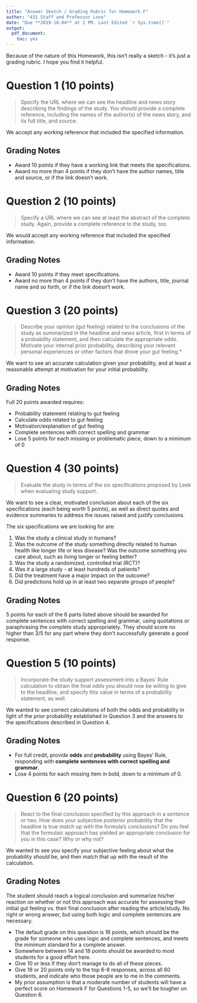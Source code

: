 ```yaml
---
title: "Answer Sketch / Grading Rubric for Homework F"
author: "431 Staff and Professor Love"
date: "Due **2019-10-04** at 2 PM. Last Edited `r Sys.time()`"
output: 
  pdf_document:
    toc: yes
---
```


Because of the nature of this Homework, this isn't really a sketch - it's just a grading rubric. I hope you find it helpful.

# Question 1 (10 points)

> Specify the URL where we can see the headline and news story describing the findings of the study. You should provide a complete reference, including the names of the author(s) of the news story, and its full title, and source.

We accept any working reference that included the specified information.

## Grading Notes 

- Award 10 points if they have a working link that meets the specifications.
- Award no more than 4 points if they don't have the author names, title and source, or if the link doesn't work.

# Question 2 (10 points)

> Specify a URL where we can see at least the abstract of the complete study. Again, provide a complete reference to the study, too.

We would accept any working reference that included the specified information.

## Grading Notes 

- Award 10 points if they meet specifications.
- Award no more than 4 points if they don't have the authors, title, journal name and so forth, or if the link doesn't work.

# Question 3 (20 points)

> Describe your opinion (gut feeling) related to the conclusions of the study as summarized in the headline and news article, first in terms of a probability statement, and then calculate the appropriate odds. Motivate your internal prior probability, describing your relevant personal experiences or other factors that drove your gut feeling.*

We want to see an accurate calculation given your probability, and at least a reasonable attempt at motivation for your initial probability.

## Grading Notes

Full 20 points awarded requires:

- Probability statement relating to gut feeling
- Calculate odds related to gut feeling
- Motivation/explanation of gut feeling
- Complete sentences with correct spelling and grammar
- Lose 5 points for each missing or problematic piece, down to a minimum of 0

# Question 4 (30 points)

> Evaluate the study in terms of the six specifications proposed by Leek when evaluating study support.

We want to see a clear, motivated conclusion about each of the six specifications (each being worth 5 points), as well as direct quotes and evidence summaries to address the issues raised and justify conclusions.

The six specifications we are looking for are:

1. Was the study a clinical study in humans?
2. Was the outcome of the study something directly related to human health like longer life or less disease? Was the outcome something you care about, such as living longer or feeling better?
3. Was the study a randomized, controlled trial (RCT)?
4. Was it a large study - at least hundreds of patients?
5. Did the treatment have a major impact on the outcome?
6. Did predictions hold up in at least two separate groups of people?

## Grading Notes

5 points for each of the 6 parts listed above should be awarded for complete sentences with correct spelling and grammar, using quotations or paraphrasing the complete study appropriately. They should score no higher than 3/5 for any part where they don't successfully generate a good response.

# Question 5 (10 points)

> Incorporate the study support assessment into a Bayes' Rule calculation to obtain the final odds you should now be willing to give to the headline, and specify this value in terms of a probability statement, as well.

We wanted to see correct calculations of both the odds and probability in light of the prior probability established in Question 3 and the answers to the specifications described in Question 4.

## Grading Notes

- For full credit, provide **odds** and **probability** using Bayes' Rule, responding with **complete sentences with correct spelling and grammar**.
- Lose 4 points for each missing item in bold, down to a minimum of 0.


# Question 6 (20 points)

> React to the final conclusion specified by this approach in a sentence or two. How does your subjective posterior probability that the headline is true match up with the formula's conclusions? Do you feel that the formulaic approach has yielded an appropriate conclusion for you in this case? Why or why not?

We wanted to see you specify your subjective feeling about what the probability *should* be, and then match that up with the result of the calculation.

## Grading Notes

The student should reach a logical conclusion and summarize his/her reaction on whether or not this approach was accurate for assessing their initial gut feeling vs. their final conclusion after reading the article/study. No right or wrong answer, but using both logic and complete sentences are necessary. 

- The default grade on this question is 16 points, which should be the grade for someone who uses logic and complete sentences, and meets the minimum standard for a complete answer.
- Somewhere between 14 and 18 points should be awarded to most students for a good effort here. 
- Give 10 or less if they don't manage to do all of these pieces.
- Give 19 or 20 points only to the top 6-8 responses, across all 60 students, and indicate who those people are to me in the comments.
- My prior assumption is that a moderate number of students will have a perfect score on Homework F for Questions 1-5, so we'll be tougher on Question 6.
